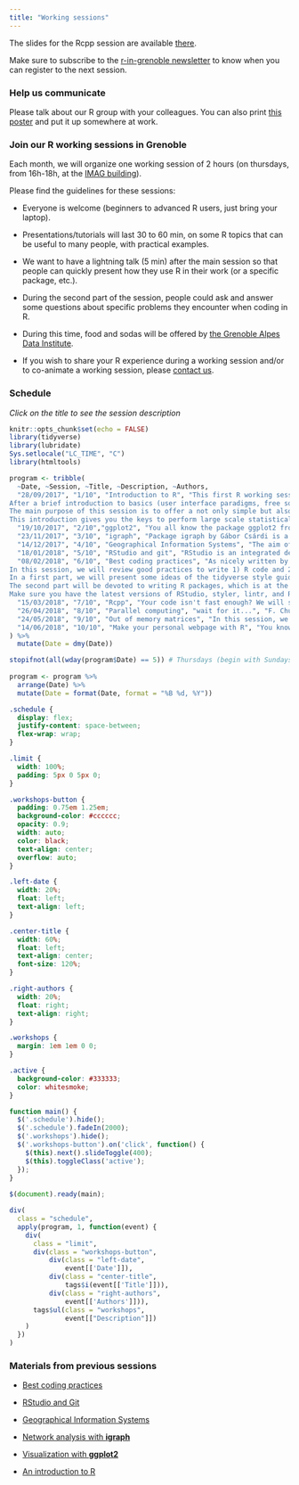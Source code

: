 ```yaml
---
title: "Working sessions"
---
```


The slides for the Rcpp session are available [there](https://privefl.github.io/R-presentation/Rcpp.html).

Make sure to subscribe to the [r-in-grenoble newsletter](https://listes.univ-grenoble-alpes.fr/sympa/subscribe/r-in-grenoble?previous_action=info) to know when you can register to the next session.

<!-- You can register to the session 7 about Rcpp [there](https://www.eventbrite.fr/e/billets-grenoble-rug-working-session-n7-rcpp-43607037824). -->

<!-- Attendance is totally free but registration is mandatory and is on a first come first serve basis. -->

### Help us communicate

Please talk about our R group with your colleagues. You can also print [this poster](poster.pdf) and put it up somewhere at work.

### Join our R working sessions in Grenoble

Each month, we will organize one working session of 2 hours (on thursdays, from 16h-18h, at the [IMAG building](https://r-in-grenoble.github.io/members.html)). 

Please find the guidelines for these sessions:
    
- Everyone is welcome (beginners to advanced R users, just bring your laptop).

- Presentations/tutorials will last 30 to 60 min, on some R topics that can be useful to many people, with practical examples.

- We want to have a lightning talk (5 min) after the main session so that people can quickly present how they use R in their work (or a specific package, etc.).

- During the second part of the session, people could ask and answer some questions about specific problems they encounter when coding in R.

- During this time, food and sodas will be offered by [the Grenoble Alpes Data Institute](https://data-institute.univ-grenoble-alpes.fr/).

- If you wish to share your R experience during a working session and/or to co-animate a working session, please [contact us](mailto:florian.prive@univ-grenoble-alpes.fr,magali.richard@univ-grenoble-alpes.fr).

### Schedule

*Click on the title to see the session description*

```r
knitr::opts_chunk$set(echo = FALSE)
library(tidyverse)
library(lubridate)
Sys.setlocale("LC_TIME", "C")
library(htmltools)
```

```r
program <- tribble(
  ~Date, ~Session, ~Title, ~Description, ~Authors,
  "28/09/2017", "1/10", "Introduction to R", "This first R working session will be an introduction to your favourite statistical programming language: R.
After a brief introduction to basics (user interface paradigms, free software and GNU), we will go deeply into the details of data structures, data indexing and data visualisation.
The main purpose of this session is to offer a not only simple but also powerful alternative to your classical spreadsheet software.
This introduction gives you the keys to perform large scale statistical data analysis.", "F. Chuffart & F. Boyer",
  "19/10/2017", "2/10","ggplot2", "You all know the package ggplot2 from Hadley Wickham. It is reputed to make nice plots that could be used in publications, for example. It is also reputed to be hard to begin with or to customize. We will explain the reasoning behind ggplot2 and the use of tidy data which is important to understand in order to master ggplot2. We will also show the common problems an R user could face when using ggplot2 (and their solutions). There will be a lot of nice plots :-)", "F. Privé",
  "23/11/2017", "3/10", "igraph", "Package igraph by Gábor Csárdi is a well known package to handle networks (or graphs) analysis. We will discover first how to simulate and encode networks. Some basics knowledge about graph metrics will be introduced. Nice graphical outputs will be display to illustrate the session. I will use the tutorial available here: http://www.gipsa-lab.grenoble-inp.fr/~sophie.achard/Tutorial_brainwaver/tutorial_practice_graph_html.html. This package is also available in Python!", "S. Achard",
  "14/12/2017", "4/10", "Geographical Information Systems", "The aim of this session is to give a basic overview on how to work with spatial data with R. The session will briefly cover spatial data types, main packages for spatial data handling, basic computations on spatial data and plotting spatial data with R. Then, we will shortly illustrate these points working on data from the Grenoble area.", "F. Boyer",
  "18/01/2018", "5/10", "RStudio and git", "RStudio is an integrated development environment (IDE) that facilitate the life of R users. We will show some of the tools that are provided by the RStudio IDE that could help you save some precious time and effort. Two of these tools are the integration of Git and the R projects. We will see in particular how these two tools are integrated in RStudio and how much is it important to work with them. Make sure you have the latest version of RStudio and git installed (https://support.rstudio.com/hc/en-us/articles/200532077-Version-Control-with-Git-and-SVN).", "F. Privé & M. Richard",
  "08/02/2018", "6/10", "Best coding practices", "As nicely written by Hadley Wickham R guru, \"Good coding style is like correct punctuation: you can manage without it, butitsuremakesthingseasiertoread.\" 
In this session, we will review good practices to write 1) R code and 2) R packages. 
In a first part, we will present some ideas of the tidyverse style guide (following http://style.tidyverse.org/) including the styler package (interactively restyle selected text) and the lintr package (automated style checks).
The second part will be devoted to writing R packages, which is at the basis of reproducibility. We will learn how to use the Roxygen package to (quite automatically) turn personal code into reusable code (following http://r-pkgs.had.co.nz/).
Make sure you have the latest versions of RStudio, styler, lintr, and Roxygen packages installed.", "A. Arnaud & J. Arbel",
  "15/03/2018", "7/10", "Rcpp", "Your code isn't fast enough? We will see how to make simple Rcpp code to accelerate your code. We will see that Rcpp is useful for loops, for avoiding copies, etc. We will also see that Rcpp isn't always faster than an optimized R code. Finally, we will see how to integrate some Rcpp code to your packages and notebooks.", "F. Privé",
  "26/04/2018", "8/10", "Parallel computing", "wait for it...", "F. Chuffart & L. Viry",
  "24/05/2018", "9/10", "Out of memory matrices", "In this session, we will talk about the package bigstatsr. The package bigstatsr provides a special class of matrix than can be used to store some data in a matrix-like format on your disk but to access it almost as if it were in memory. It is particularly useful is you have a large matrix to analyze but not enough RAM on your computer. We will then see the statistical and helper functions that are provided by the package bigstatsr for this kind of matrices.", "F. Privé & ...",
  "14/06/2018", "10/10", "Make your personal webpage with R", "You know nothing about web development? Me neither (at least when I came up with this solution). In this session, you will learn how to make your personal website with only R code in only a few minutes. For example, the site of our group is made with this R solution.", "F. Privé & M. Richard"
) %>%
  mutate(Date = dmy(Date)) 

stopifnot(all(wday(program$Date) == 5)) # Thursdays (begin with Sundays)
          
program <- program %>%
  arrange(Date) %>%
  mutate(Date = format(Date, format = "%B %d, %Y"))
```


```css
.schedule {
  display: flex;
  justify-content: space-between;
  flex-wrap: wrap;
}

.limit {
  width: 100%;
  padding: 5px 0 5px 0;
}

.workshops-button {
  padding: 0.75em 1.25em;
  background-color: #cccccc;
  opacity: 0.9;
  width: auto;
  color: black;
  text-align: center;
  overflow: auto;
}

.left-date {
  width: 20%;
  float: left;
  text-align: left;
}

.center-title {
  width: 60%;
  float: left;
  text-align: center;
  font-size: 120%;
}

.right-authors {
  width: 20%;
  float: right;
  text-align: right;
}

.workshops {
  margin: 1em 1em 0 0;
}

.active {
  background-color: #333333;
  color: whitesmoke;
}
```

```js
function main() {
  $('.schedule').hide();
  $('.schedule').fadeIn(2000);
  $('.workshops').hide();
  $('.workshops-button').on('click', function() {
    $(this).next().slideToggle(400);
    $(this).toggleClass('active');
  });
}
 
$(document).ready(main);
```


```r
div(
  class = "schedule",
  apply(program, 1, function(event) {
    div(
      class = "limit",
      div(class = "workshops-button", 
          div(class = "left-date", 
              event[['Date']]),
          div(class = "center-title", 
              tags$i(event[['Title']])),
          div(class = "right-authors",
              event[['Authors']])),
      tags$ul(class = "workshops",
              event[["Description"]])
    )
  })
) 
```

### Materials from previous sessions

- [Best coding practices](https://jarbel.github.io/Rgoodpractice/rpresentation.html)

- [RStudio and Git](https://privefl.github.io/R-presentation/rstudio-git.html)

- [Geographical Information Systems](http://www-leca.ujf-grenoble.fr/pageperso/boyerfr/ESPACE-PERSO/TP.zip)

- [Network analysis with **igraph**](http://www.gipsa-lab.grenoble-inp.fr/~sophie.achard/Tutorial_brainwaver/tutorial_practice_graph_html.html)

- [Visualization with **ggplot2**](https://privefl.github.io/R-presentation/ggplot2.html)

- [An introduction to R](https://github.com/fchuffar/intro_r)
